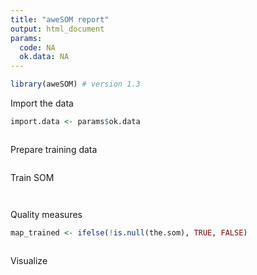 ```yaml
---
title: "aweSOM report"
output: html_document
params:
  code: NA
  ok.data: NA
---
```


```r
library(aweSOM) # version 1.3
```

Import the data
```r
import.data <- params$ok.data
```

```r
```

Prepare training data
```r
```

Train SOM
```r
```

```r
```

Quality measures
```r
map_trained <- ifelse(!is.null(the.som), TRUE, FALSE)
```

```r
```

Visualize 
```r
```

